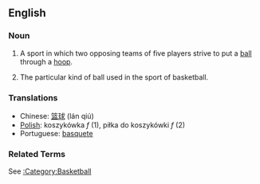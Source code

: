 ==English==

=== Noun ===

# A sport in which two opposing teams of five players strive to put a [[ball]] through a [[hoop]].
# {{basketball}} The particular kind of ball used in the sport of basketball.

=== Translations ===
*Chinese: [[篮球]] (lán qiú)
*[[Polish]]: koszykówka ''f'' (1), piłka do koszykówki ''f'' (2)
*Portuguese: [[basquete]]

=== Related Terms ===

See [[:Category:Basketball]]
